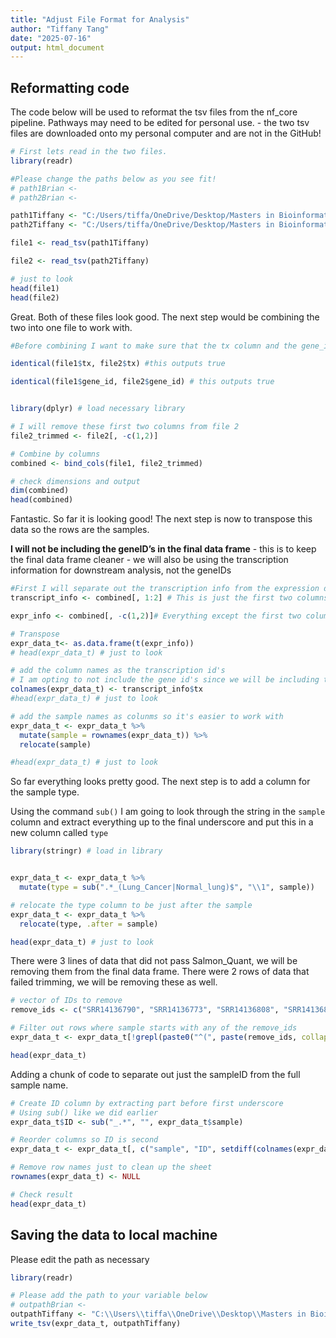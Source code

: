 ```yaml
---
title: "Adjust File Format for Analysis"
author: "Tiffany Tang"
date: "2025-07-16"
output: html_document
---
```


## Reformatting code

The code below will be used to reformat the tsv files from the nf_core pipeline. 
Pathways may need to be edited for personal use. 
- the two tsv files are downloaded onto my personal computer and are not in the GitHub!

```r
# First lets read in the two files. 
library(readr)

#Please change the paths below as you see fit!
# path1Brian <- 
# path2Brian <- 

path1Tiffany <- "C:/Users/tiffa/OneDrive/Desktop/Masters in Bioinformatics/Transcriptomics/Final/salmon.merged.transcript_tpm_1_60.tsv"
path2Tiffany <- "C:/Users/tiffa/OneDrive/Desktop/Masters in Bioinformatics/Transcriptomics/Final/salmon.merged.transcript_tpm_61_98.tsv"

file1 <- read_tsv(path1Tiffany)

file2 <- read_tsv(path2Tiffany)

# just to look
head(file1)
head(file2)
```

Great. Both of these files look good. 
The next step would be combining the two into one file to work with.

```r
#Before combining I want to make sure that the tx column and the gene_id column are the same for both files

identical(file1$tx, file2$tx) #this outputs true

identical(file1$gene_id, file2$gene_id) # this outputs true


library(dplyr) # load necessary library

# I will remove these first two columns from file 2
file2_trimmed <- file2[, -c(1,2)]

# Combine by columns
combined <- bind_cols(file1, file2_trimmed)

# check dimensions and output
dim(combined)
head(combined)
```

Fantastic. So far it is looking good!
The next step is now to transpose this data so the rows are the samples.

**I will not be including the geneID's in the final data frame**
- this is to keep the final data frame cleaner
- we will also be using the transcription information for downstream analysis, not the geneIDs

```r
#First I will separate out the transcription info from the expression data
transcript_info <- combined[, 1:2] # This is just the first two columns

expr_info <- combined[, -c(1,2)]# Everything except the first two columns

# Transpose
expr_data_t<- as.data.frame(t(expr_info))
# head(expr_data_t) # just to look

# add the column names as the transcription id's
# I am opting to not include the gene id's since we will be including the transcription ID's and only 
colnames(expr_data_t) <- transcript_info$tx
#head(expr_data_t) # just to look

# add the sample names as colunms so it's easier to work with
expr_data_t <- expr_data_t %>%
  mutate(sample = rownames(expr_data_t)) %>%
  relocate(sample)

#head(expr_data_t) # just to look
```

So far everything looks pretty good. The next step is to add a column for the sample type.

Using the command `sub()` I am going to look through the string in the `sample` column and extract everything up to the final underscore and put this in a new column called `type`

```r
library(stringr) # load in library


expr_data_t <- expr_data_t %>%
  mutate(type = sub(".*_(Lung_Cancer|Normal_lung)$", "\\1", sample))

# relocate the type column to be just after the sample
expr_data_t <- expr_data_t %>%
  relocate(type, .after = sample)

head(expr_data_t) # just to look
```
There were 3 lines of data that did not pass Salmon_Quant, we will be removing them from the final data frame. 
There were 2 rows of data that failed trimming, we will be removing these as well.

```r
# vector of IDs to remove
remove_ids <- c("SRR14136790", "SRR14136773", "SRR14136808", "SRR14136821", "SRR14136810")

# Filter out rows where sample starts with any of the remove_ids
expr_data_t <- expr_data_t[!grepl(paste0("^(", paste(remove_ids, collapse = "|"), ")"), expr_data_t$sample), ]

head(expr_data_t) 
```
Adding a chunk of code to separate out just the sampleID from the full sample name. 

```r
# Create ID column by extracting part before first underscore
# Using sub() like we did earlier
expr_data_t$ID <- sub("_.*", "", expr_data_t$sample)

# Reorder columns so ID is second
expr_data_t <- expr_data_t[, c("sample", "ID", setdiff(colnames(expr_data_t), c("sample", "ID")))]

# Remove row names just to clean up the sheet
rownames(expr_data_t) <- NULL

# Check result
head(expr_data_t)
```


## Saving the data to local machine
Please edit the path as necessary

```r
library(readr)

# Please add the path to your variable below
# outpathBrian <- 
outpathTiffany <- "C:\\Users\\tiffa\\OneDrive\\Desktop\\Masters in Bioinformatics\\Transcriptomics\\Final\\transformed_data.tsv"
write_tsv(expr_data_t, outpathTiffany)

```



